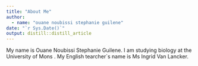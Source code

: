 ```yaml
---
title: "About Me"
author:
  - name: "ouane noubissi stephanie guilene" 
date: "`r Sys.Date()`"
output: distill::distill_article
---
```


My name is Ouane Noubissi Stephanie Guilene. I am studying biology at the University of Mons . My English tearcher`s name is Ms Ingrid Van Lancker.

